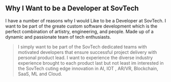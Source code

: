 ## Why I Want to be a Developer at SovTech

I have a number of reasons why I would Like to be a Developer at SovTech.
I want to be part of the greate custom software development which is the 
perfect combination of artistry, engineering, and people.
Made up of a dynamic and passionate team of tech enthusiasts.

>I simply want to be part of the SovTech dedicated teams with motivated developers that 
ensure successful project delivery with personal product lead.
>I want to experience the diverse industry experience brought to each product
>last but not least im interested in the SovTech cuting edge innovation in AI, IOT 
, AR/VR, Blockchain, SaaS, ML and Cloud.
>
>


